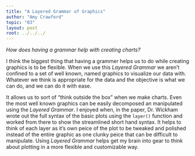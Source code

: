 ```yaml
---
title: "A Layered Grammar of Graphics"
author: "Amy Crawford"
topic: "03"
layout: post
root: ../../../
---
```


*How does having a grammar help with creating charts?*

I think the biggest thing that having a grammer helps us to do while creating graphics is to be flexible. When we use this *Layered Grammar* we aren't confined to a set of well known, named graphics to visualize our data with. Whatever we think is appropriate for the data and the objective is what we can do, and we can do it with ease.

It allows us to sort of "think outside the box" when we make charts. Even the most well known graphics can be easily decomposed an manipulated using the *Layered Grammar*. I enjoyed when, in the paper, Dr. Wickham wrote out the full syntax of the basic plots using the `layer()` function and worked from there to show the streamlined short hand syntax. It helps to think of each layer as it's own peice of the plot to be tweaked and polished instead of the entire graphic as one clunky peice that can be difficult to manipulate. Using *Layered Grammar* helps get my brain into gear to think about plotting in a more flexible and customizable way. 
